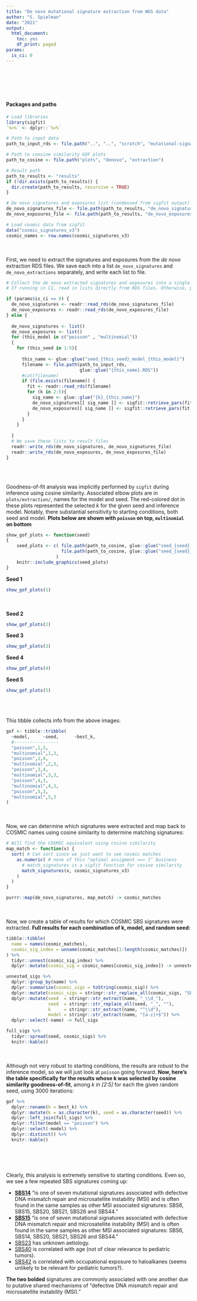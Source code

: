 ```yaml
---
title: "De novo mutational signature extraction from WGS data"
author: "S. Spielman"
date: "2021"
output:
  html_document:
    toc: yes
    df_print: paged
params:
  is_ci: 0
---
```



<br><br><br><br>

#### Packages and paths


```r
# Load libraries
library(sigfit)
`%>%` <- dplyr::`%>%`

# Path to input data
path_to_input_rds <- file.path("..", "..", "scratch", "mutational-signatures", "extraction")

# Path to consine similarity GOF plots
path_to_cosine <- file.path("plots", "denovo", "extraction")

# Result path
path_to_results <- "results"
if (!dir.exists(path_to_results)) {
  dir.create(path_to_results, recursive = TRUE)
}

# De novo signatures and exposures list (condensed from sigfit output) file
de_novo_signatures_file <- file.path(path_to_results, "de_novo_signatures.RDS")
de_novo_exposures_file <- file.path(path_to_results, "de_novo_exposures.RDS")

# Load cosmic data from sigfit
data("cosmic_signatures_v3")
cosmic_names <- row.names(cosmic_signatures_v3)
```

<br><br>
First, we need to extract the signatures and exposures from the *de novo* extraction RDS files. We save each into a list `de_novo_signatures` and `de_novo_extractions` separately, and write each list to file. 

```r
# Collect the de novo extracted signatures and exposures into a single list each. This takes _a few minutes_ to parse.
# If running in CI, read in lists directly from RDS files. Otherwise, parse to create and save lists.

if (params$is_ci == 0) {
  de_novo_signatures <- readr::read_rds(de_novo_signatures_file)
  de_novo_exposures <- readr::read_rds(de_novo_exposures_file)
} else {
 
  de_novo_signatures <- list()
  de_novo_exposures <- list()
  for (this_model in c("poisson" , "multinomial"))
  {
    for (this_seed in 1:5){
  
      this_name <- glue::glue("seed_{this_seed}_model_{this_model}")
      filename <- file.path(path_to_input_rds, 
                            glue::glue("{this_name}.RDS"))
      #cat(filename)
      if (file.exists(filename)) {
        fit <- readr::read_rds(filename)
        for (k in 2:5){
          sig_name <- glue::glue("{k}_{this_name}")
          de_novo_signatures[[ sig_name ]] <- sigfit::retrieve_pars(fit[[k]], par = "signatures") 
          de_novo_exposures[[ sig_name ]] <- sigfit::retrieve_pars(fit[[k]], par = "exposures") 
        }
      }
    }
    
  }
  # We save these lists to result files
  readr::write_rds(de_novo_signatures, de_novo_signatures_file)
  readr::write_rds(de_novo_exposures, de_novo_exposures_file)
}
```

<br><br>

Goodness-of-fit analysis was implicitly performed by `sigfit` during inference using cosine similarity. Associated elbow plots are in `plots/extraction/`, names for the model and seed. The red-colored dot in these plots represented the selected *k* for the given seed and inference model. Notably, there substantial sensitivity to starting conditions, both seed and model. **Plots below are shown with `poisson` on top, `multinomial` on bottom**

```r
show_gof_plots <- function(seed)
{
    seed_plots <- c( file.path(path_to_cosine, glue::glue("seed_{seed}_model_poisson.png")),
                     file.path(path_to_cosine, glue::glue("seed_{seed}_model_multinomial.png"))
                   )
    knitr::include_graphics(seed_plots)  
}
```

**Seed 1**
```r
show_gof_plots(1)
```
<br><br>
**Seed 2**
```r
show_gof_plots(2)
```
**Seed 3**
```r
show_gof_plots(3)
```
**Seed 4**
```r
show_gof_plots(4)
```
**Seed 5**
```r
show_gof_plots(5)
```



<br><br><br>
  This tibble collects info from the above images:
  
```r
gof <- tibble::tribble(
  ~model,     ~seed,      ~best_k,
  #-----------------
  "poisson",1,3,
  "multinomial",1,3,
  "poisson",2,4,
  "multinomial",2,3,
  "poisson",3,4,
  "multinomial",3,3,
  "poisson",4,3,
  "multinomial",4,3,  
  "poisson",5,3,
  "multinomial",5,3  
)
```



<br><br>
  Now, we can determine which signatures were extracted and map back to COSMIC names using cosine similarity to determine matching signatures:
  
```r

# Will find the COSMIC equivalent using cosine similarity
map_match <- function(x) {
  sort( # Can sort since we just want to see cosmic matches
    as.numeric( # none of this "optimal assigment ==> 1" business
      # match_signatures is a sigfit function for cosine similarity
      match_signatures(x, cosmic_signatures_v3)
    )
  )
}

purrr::map(de_novo_signatures, map_match) -> cosmic_matches
```

<br><br>
  Now, we create a table of results for which COSMIC SBS signatures were extracted. **Full results for each combination of k, model, and random seed:**
```r
tibble::tibble(
  name = names(cosmic_matches), 
  cosmic_sig_index = unname(cosmic_matches[1:length(cosmic_matches)])
) %>%
  tidyr::unnest(cosmic_sig_index) %>%
  dplyr::mutate(cosmic_sig = cosmic_names[cosmic_sig_index]) -> unnested_sigs
```

```r
unnested_sigs %>%
  dplyr::group_by(name) %>%
  dplyr::summarize(cosmic_sigs = toString(cosmic_sig)) %>%
  dplyr::mutate(cosmic_sigs = stringr::str_replace_all(cosmic_sigs, "SBS", "")) %>%
  dplyr::mutate(seed  = stringr::str_extract(name, "_\\d_"),
                seed  = stringr::str_replace_all(seed, "_", ""),
                k     = stringr::str_extract(name, "^\\d"), 
                model = stringr::str_extract(name, "[a-z]+$")) %>%
  dplyr::select(-name) -> full_sigs

full_sigs %>%
  tidyr::spread(seed, cosmic_sigs) %>%
  knitr::kable() 
```

<br><br> 
  Although not very robust to starting conditions, the results are robust to the inference model, so we will just look at `poisson` going forward. **Now, here's the table specifically for the results whose k was selected by cosine similarity goodness-of-fit**, among *k in [2:5]* for each the given random seed, using 3000 iterations:

```r
gof %>%
  dplyr::rename(k = best_k) %>%
  dplyr::mutate(k = as.character(k), seed = as.character(seed)) %>%
  dplyr::left_join(full_sigs) %>%
  dplyr::filter(model == "poisson") %>%
  dplyr::select(-model) %>% 
  dplyr::distinct() %>%
  knitr::kable()
```
<br><br><br>

Clearly, this analysis is extremely sensitive to starting conditions. Even so, we see a few repeated SBS signatures coming up:


+ **[SBS14](https://cancer.sanger.ac.uk/signatures/sbs/sbs14/)** "is one of seven mutational signatures associated with defective DNA mismatch repair and microsatellite instability (MSI) and is often found in the same samples as other MSI associated signatures: SBS6, SBS15, SBS20, SBS21, SBS26 and SBS44."
+ **[SBS15](https://cancer.sanger.ac.uk/signatures/sbs/sbs15/)** "is one of seven mutational signatures associated with defective DNA mismatch repair and microsatellite instability (MSI) and is often found in the same samples as other MSI associated signatures: SBS6, SBS14, SBS20, SBS21, SBS26 and SBS44."
+ [SBS23](https://cancer.sanger.ac.uk/signatures/sbs/sbs23/) has unknown aetiology.
+ [SBS40](https://cancer.sanger.ac.uk/signatures/sbs/sbs40/) is correlated with age (not of clear relevance to pediatric tumors).
+ [SBS42](https://cancer.sanger.ac.uk/signatures/sbs/sbs42/) is correlated with occupational exposure to haloalkanes (seems unlikely to be relevant for pediatric tumors?).


**The two bolded** signatures are commonly associated with one another due to putative shared mechanisms of "defective DNA mismatch repair and microsatellite instability (MSI)."
